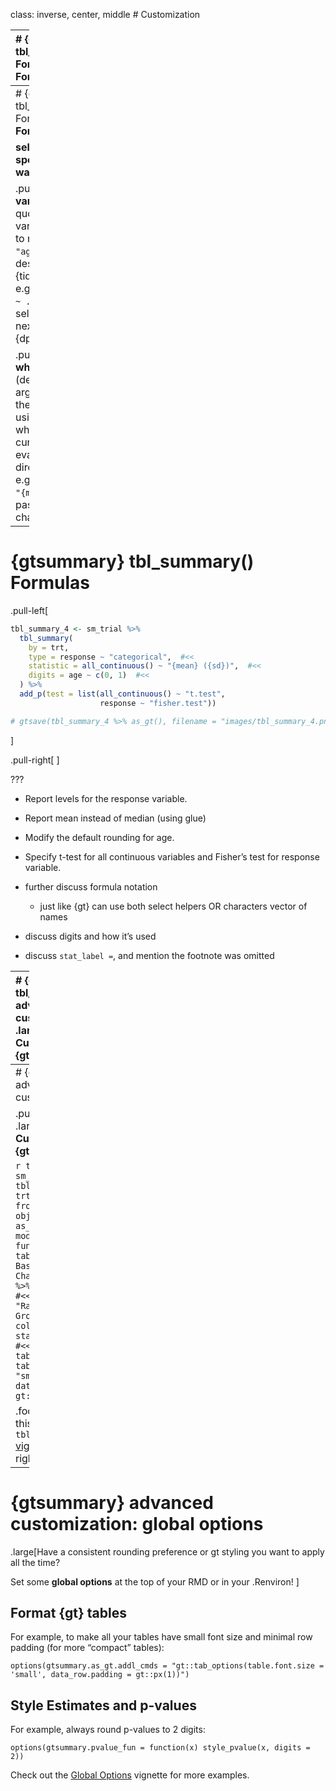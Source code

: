 class: inverse, center, middle
# Customization

---
# {gtsummary} tbl_summary() Formulas
.large[
**Formulas**


- Most arguments to `tbl_summary()` require formula syntax, and provide many more options to easily select the table variables you want to modify.   

.center[

<br>

**select variables ~ specify what you want to do** 

]

```r
tbl_summary(
  trial,
  by = trt,
  statistic = age ~ "{mean} ({sd})" 
)

```
]


---
# {gtsummary} tbl_summary() Formulas
.large[
**Formulas**
.center[

**select variables ~ specifiy what you want to do** 
]

.pull-left[**select variables**
* use quoted or unquoted variables, minus sign to negate (e.g. `age` or `"age"` to select, `-age` to deselect)
* use any {tidyselect} functions, e.g. `contains("stage") ~ ...`, including type selectors (available in next version of {dplyr})
    ]
    
.pull-right[**specify what you want to do** (depends on the argument)
* change the statistic you report using [{glue}](https://github.com/tidyverse/glue) syntax where whatever in the curly brackets gets evaluated and passed directly into the string. e.g `statistic = ... ~ "{mean} ({sd})"`
* pass a string to change labels 
    ]
]

---
# {gtsummary} tbl_summary() Formulas

.pull-left[
```r
tbl_summary_4 <- sm_trial %>%
  tbl_summary(
    by = trt,
    type = response ~ "categorical",  #<<
    statistic = all_continuous() ~ "{mean} ({sd})",  #<<
    digits = age ~ c(0, 1)  #<<
  ) %>%
  add_p(test = list(all_continuous() ~ "t.test",
                    response ~ "fisher.test")) 
```
```r
# gtsave(tbl_summary_4 %>% as_gt(), filename = "images/tbl_summary_4.png")
```
]

.pull-right[
<p align="center"><img src="images/tbl_summary_4.png" width=100%></p>
]

???

- Report levels for the response variable.
- Report mean instead of median (using glue)
- Modify the default rounding for age.
- Specify t-test for all continuous variables and Fisher's test for response variable.

- further discuss formula notation
    - just like {gt} can use both select helpers OR characters vector of names

- discuss digits and how it's used

- discuss `stat_label = `, and mention the footnote was omitted

---
# {gtsummary} tbl_summary() advanced customization
.large[**Advanced Customization Using {gt}**

- It's natural a {gtsummary} package user would want to customize the aesthetics of the table with one or more of the many {gt} functions available.  

- Every function in {gt} is available to use with a {gtsummary} object.

    1. Create a {gtsummary} table.

    1. Convert the table to a {gt} object with the `as_gt()` function.

    1. Continue formatting as a {gt} table with any {gt} function. https://gt.rstudio.com/
]

???

Discuss `as_gt()` and how to use

**Advanced Customization Using {gt}**

- tab_header() - add a table title

- tab_spanner() - add headers that span columns

- tab_options() - change table padding and font size

- tab_footnote() - add additional footnotes to table

And many more! https://gt.rstudio.com/

---
# {gtsummary} advanced customization

.pull-left[
.large[**Advanced Customization Using {gt}**]

```r
tbl_summary_5 <- sm_trial %>%
  tbl_summary(by = trt) %>%
  # convert from gtsummary object to gt object
  as_gt() %>% #<<
  # modify with gt functions
  tab_header("Table 1: Baseline Characteristics") %>% #<<
  tab_spanner(  #<<
    label = "Randomization Group",   #<<
    columns = starts_with("stat_")  #<<
  ) %>% #<<
  tab_options(  #<<
    table.font.size = "small",  #<<
    data_row.padding = gt::px(1))  #<<
```
```r
# gtsave(tbl_summary_5, filename = "images/tbl_summary_5.png")
```

.footnote[More on this in the `tbl_summary()` <a href="http://www.danieldsjoberg.com/gtsummary/articles/tbl_summary.html#advanced-customization">vignette</a>]
]
.pull-right[
<p align="center"><img src="images/tbl_summary_5.png" width=90%></p>
]

---
# {gtsummary} advanced customization: global options

.large[Have a consistent rounding preference or gt styling you want to apply all the time?

Set some **global options** at the top of your RMD or in your .Renviron!
]

## Format {gt} tables
For example, to make all your tables have small font size and minimal row padding (for more "compact" tables): 

`options(gtsummary.as_gt.addl_cmds = "gt::tab_options(table.font.size = 'small', data_row.padding = gt::px(1))")`

## Style Estimates and p-values
For example, always round p-values to 2 digits:

`options(gtsummary.pvalue_fun = function(x) style_pvalue(x, digits = 2))` 


Check out the [Global Options](http://www.danieldsjoberg.com/gtsummary/articles/global_options.html) vignette for more examples. 

